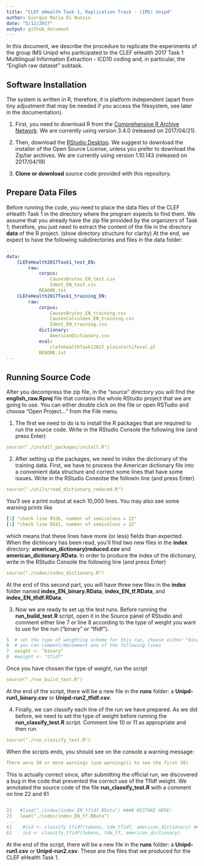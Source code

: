```yaml
---
title: "CLEF eHealth Task 1, Replication Track - (IMS) Unipd"
author: Giorgio Maria Di Nunzio
date: "5/12/2017"
output: github_document
---
```


In this document, we describe the procedure to replicate the experiments of the group IMS Unipd who participated to the CLEF eHealth 2017 Task 1 Multilingual Information Extraction - ICD10 coding and, in particular, the "English raw dataset" subtask.


## Software Installation

The system is written in R, therefore, it is platform independent (apart from tiny adjustment that may be needed if you access the filesystem, see later in the documentation).

1. First, you need to download R from the [Comprehensive R Archive Network](https://cran.r-project.org). We are currently using version 3.4.0 (released on 2017/04/21).

2. Then, download the [RStudio Desktop](https://www.rstudio.com/products/rstudio/download2/). We suggest to download the installer of the Open Source License, unless you prefer to download the Zip/tar archives. We are currently using version 1.10.143 (released on 2017/04/19)

3. **Clone or download** source code provided with this repository.


## Prepare Data Files

Before running the code, you need to place the data files of the CLEF eHealth Task 1 in the directory where the program expects to find them. We assume that you already have the zip file provided by the organizers of Task 1; therefore, you just need to extract the content of the file in the directory **data** of the R project. (show directory structure for clarity)
At the end, we expect to have the following subdirectories and files in the data folder:

```yaml
---
data:
	CLEFeHealth2017Task1_test_EN:
		raw:
			corpus:
				CausesBrutes_EN_test.csv
				Ident_EN_test.csv
			README.txt
	CLEFeHealth2017Task1_training_EN:
		raw:
			corpus:
				CausesBrutes_EN_training.csv
				CausesCalculees_EN_training.csv
				Ident_EN_training.csv
			dictionary:
				AmericanDictionary.csv
			eval:
				clefehealthTask12017_plainCertifeval.pl
			README.txt
---
```

## Running Source Code

After you decompress the zip file, in the "source" directory you will find the **english_raw.Rproj** file that contains the whole RStudio project that we are going to use. You can either double click on the file or open RSTudio and choose "Open Project..." from the File menu.

1. The first we need to do is to install the R packages that are required to run the source code. Write in the RStudio Console the following line (and press Enter)
```yaml
source("./install_packages/install.R")
```

2. After setting up the packages, we need to index the dictionary of the training data. First, we have to process the American dictionary file into a convenient data structure and correct some lines that have some issues. Write in the RStudio Coneolse the followin line (and press Enter)
```yaml
source("./utils/read_dictionary_reduced.R")
```
You'll see a print output at each 10,000 lines. You may also see some warning prints like
```yaml
[1] "check line 9526, number of semicolons = 22"
[1] "check line 9541, number of semicolons = 22"
```
which means that these lines have more (or less) fields than expected.
When the dictinoary has been read, you'll find two new files in the **index** directory: **american_dictionary)reduced.csv** and **american_dictionary.RData**.
In order to produce the index of the dictionary, write in the RStudio Console the following line (and press Enter)
```yaml
source("./index/index_dictionary.R")
```
At the end of this second part, you will have three new files in the **index** folder named **index_EN_binary.RData**, **index_EN_tf.RData**, and **index_EN_tfidf.RData**.

3. Now we are ready to set up the test runs. Before running the **run_build_test.R** script, open it in the Source panel of RStudio and comment either line 7 or line 8 according to the type of weight you want to use for the run ("binary" or "tfidf").
```yaml
5  # set the type of weighting scheme for this run, choose either "binary" or "tfidf"
6  # you can comment/decomment one of the following lines
7  weight <- "binary"
8  #weight <- "tfidf"
```
Once you have chosen the type of weight, run the script 
```yaml
source("./run_build_test.R")
```
At the end of the script, there will be a new file in the **runs** folder: a **Unipd-run1_binary.csv** or **Unipd-run2_tfidf.csv**.

4. Finally, we can classify each line of the run we have prepared. As we did before, we need to set the type of weight before running the **run_classify_test.R** script. Comment line 10 or 11 as appropriate and then run 

```yaml
source("./run_classify_test.R")
```

When the scripts ends, you should see on the console a warning message:
```yaml
There were 50 or more warnings (use warnings() to see the first 50)
```

This is actually correct since, after submitting the official run, we discovered a bug in the code that prevented the correct use of the TfIdf weight. We annotated the source code of the file **run_classify_test.R** with a comment on line 22 and 61

```yaml

22   #load("./index/index_EN_tfidf.RData") #### MISTAKE HERE!
23   load("./index/index_EN_tf.RData")
...
61    #icd <- classify_tfidf(tokens, tdm_tfidf, american_dictionary) #### MISTAKE HERE!
62    icd <- classify_tfidf(tokens, tdm_tf, american_dictionary)

```

At the end of the script, there will be a new file in the **runs** folder: a **Unipd-run1.csv** or **Unipd-run2.csv**. These are the files that we produced for the CLEF eHealth Task 1.



